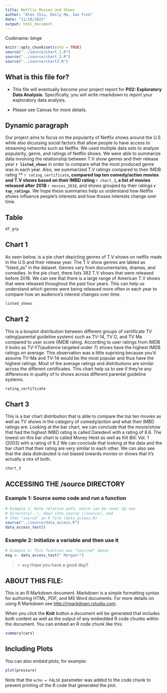 ```yaml
---
title: Netflix Movies and Shows
author: "Alex Chiu, Emily Ma, Ian Fink"
date: "11/10/2022"
output: html_document
---
```


Codename: binge

```r
knitr::opts_chunk$set(echo = TRUE)
source("../source/chart_1.R")
source("../source/chart_2.R")
source("../source/chart3.R")
```

## What is this file for?

* This file will eventually become your project report for **P02: Exploratory Data Analysis**. Specifically, you will write rmarkdown to report your exploratory data analysis.

* Please see Canvas for more details.

## Dynamic paragraph
Our project aims to focus on the popularity of Netflix shows around the U.S while also dicussing social factors that allow people to have access to streaming networks such as Netflix. We used multiple data sets to analyze popularity, genre, and ratings of Netflix shows. We were able to summarize data involving the relationship between T.V show genres and their release year **`r listed_shows`** in order to compare what the most produced genre was in each year. Also, we summarized T.V ratings compared to their IMDB rating ** `r rating_certificate`**, compared top ten comedy/action movies and T.V shows based on their IMBD rating **`r chart_3`**, a list of movies released after 2018 **`r movies_2018`, and shows grouped by their ratings **`r top_ratings`**. We hope these summaries help us understand how Netflix shows influence people's interests and how thoses interests change over time. 

## Table
```r
df_grp
```

## Chart 1
As seen below, is a pie chart depicting genres of T.V shows on netflix made in the U.S and their release year. The T.V show genres are labled as "listed_as" in the dataset. Genres vary from documentaries, dramas, and comedies. In the pie chart, there lists 382 T.V shows that were released before 2018. We can see that there is a large range of American T.V shows that were released throughout the past four years. This can help us understand which genres were being released more often in each year to compare how an audience's interest changes over time. 

```r
listed_shows
```

## Chart 2
This is a boxplot distribution between different groups of certificate TV rating(parental guideline system) such as TV-14, TV G, and TV Ma compared to user score (IMDB rating. According to user ratings from IMDB it looks as TV-Y7(audience targeted under 7) shows have the highest IMDB ratings on average. This observation was a little suprising because you'd assume TV-Ma and TV-14 would be the most popular and thus have the highest ratings. Most of the average ratings and distributions are similar across the different certificates. This chart help us to see if they're any differences in quality of tv shows across different parental guideline systems. 

```r
rating_certificate
```

## Chart 3
This is a bar chart distribution that is able to compare the top ten movies as well as TV shows in the category of comedy/action and what their IMBD ratings are. Looking at the bar chart, we can conclude that the movie/show that had the highest IMBD rating is called Daredevil with a rating of 8.6. The lowest on this bar chart is called Money Heist as well as Kill Bill: Vol. 1 (2003) with a rating of 8.2 We can conclude that looking at the data and the bar chart that their rating are very similar to each other. We can also see that the data distrubuted is not biased towards movies or shows that it's actually a mix of both.
```r
chart_3
```

## ACCESSING THE /source DIRECTORY
### Example 1: Source some code and run a function
```r
# Example 1: Note relative path, which can be read: Up one
# directory(..), down into source (/source), and 
# then "source" an R file (data_access.R)
source("../source/data_access.R")
data_access_test()
```

### Example 2: Initialize a variable and then use it
```r
# Example 1: This function was "sourced" above
msg <- data_access_test(" Morgan!")
```

> `r msg` Hope you have a good day!! 

## ABOUT THIS FILE: 

This is an R Markdown document. Markdown is a simple formatting syntax for authoring HTML, PDF, and MS Word documents. For more details on using R Markdown see <http://rmarkdown.rstudio.com>.

When you click the **Knit** button a document will be generated that includes both content as well as the output of any embedded R code chunks within the document. You can embed an R code chunk like this:

```r
summary(cars)
```

## Including Plots

You can also embed plots, for example:

```r
plot(pressure)
```

Note that the `echo = FALSE` parameter was added to the code chunk to prevent printing of the R code that generated the plot.
